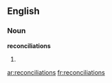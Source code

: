 ==English==

===Noun===
'''reconciliations'''

# {{plural of|[[reconciliation]]}}

[[ar:reconciliations]]
[[fr:reconciliations]]